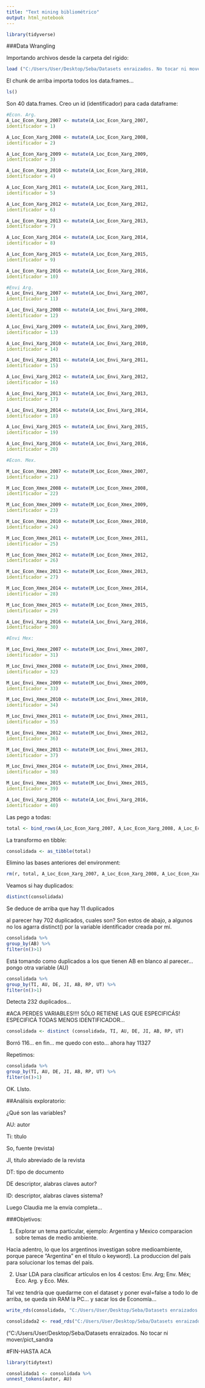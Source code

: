 ```yaml
---
title: "Text mining bibliométrico"
output: html_notebook
---
```


```r
library(tidyverse)
```


###Data Wrangling

Importando archivos desde la carpeta del rígido:

```r
load ("C:/Users/User/Desktop/Seba/Datasets enraizados. No tocar ni mover/pict_sandra/M_Loc_Envi_Xmex/M_Loc_Envi_Xmex_2007.RData")
```

El chunk de arriba importa todos los data.frames...

```r
ls()
```

Son 40 data.frames. Creo un id (identificador) para cada dataframe:

```r

#Econ. Arg.
A_Loc_Econ_Xarg_2007 <- mutate(A_Loc_Econ_Xarg_2007,
identificador = 1)

A_Loc_Econ_Xarg_2008 <- mutate(A_Loc_Econ_Xarg_2008,
identificador = 2)

A_Loc_Econ_Xarg_2009 <- mutate(A_Loc_Econ_Xarg_2009,
identificador = 3)

A_Loc_Econ_Xarg_2010 <- mutate(A_Loc_Econ_Xarg_2010,
identificador = 4)

A_Loc_Econ_Xarg_2011 <- mutate(A_Loc_Econ_Xarg_2011,
identificador = 5)

A_Loc_Econ_Xarg_2012 <- mutate(A_Loc_Econ_Xarg_2012,
identificador = 6)

A_Loc_Econ_Xarg_2013 <- mutate(A_Loc_Econ_Xarg_2013,
identificador = 7)

A_Loc_Econ_Xarg_2014 <- mutate(A_Loc_Econ_Xarg_2014,
identificador = 8)

A_Loc_Econ_Xarg_2015 <- mutate(A_Loc_Econ_Xarg_2015,
identificador = 9)

A_Loc_Econ_Xarg_2016 <- mutate(A_Loc_Econ_Xarg_2016,
identificador = 10)

#Envi Arg.
A_Loc_Envi_Xarg_2007 <- mutate(A_Loc_Envi_Xarg_2007,
identificador = 11)

A_Loc_Envi_Xarg_2008 <- mutate(A_Loc_Envi_Xarg_2008,
identificador = 12)

A_Loc_Envi_Xarg_2009 <- mutate(A_Loc_Envi_Xarg_2009,
identificador = 13)

A_Loc_Envi_Xarg_2010 <- mutate(A_Loc_Envi_Xarg_2010,
identificador = 14)

A_Loc_Envi_Xarg_2011 <- mutate(A_Loc_Envi_Xarg_2011,
identificador = 15)

A_Loc_Envi_Xarg_2012 <- mutate(A_Loc_Envi_Xarg_2012,
identificador = 16)

A_Loc_Envi_Xarg_2013 <- mutate(A_Loc_Envi_Xarg_2013,
identificador = 17)

A_Loc_Envi_Xarg_2014 <- mutate(A_Loc_Envi_Xarg_2014,
identificador = 18)

A_Loc_Envi_Xarg_2015 <- mutate(A_Loc_Envi_Xarg_2015,
identificador = 19)

A_Loc_Envi_Xarg_2016 <- mutate(A_Loc_Envi_Xarg_2016,
identificador = 20)

#Econ. Mex.

M_Loc_Econ_Xmex_2007 <- mutate(M_Loc_Econ_Xmex_2007,
identificador = 21)

M_Loc_Econ_Xmex_2008 <- mutate(M_Loc_Econ_Xmex_2008,
identificador = 22)

M_Loc_Econ_Xmex_2009 <- mutate(M_Loc_Econ_Xmex_2009,
identificador = 23)

M_Loc_Econ_Xmex_2010 <- mutate(M_Loc_Econ_Xmex_2010,
identificador = 24)

M_Loc_Econ_Xmex_2011 <- mutate(M_Loc_Econ_Xmex_2011,
identificador = 25)

M_Loc_Econ_Xmex_2012 <- mutate(M_Loc_Econ_Xmex_2012,
identificador = 26)

M_Loc_Econ_Xmex_2013 <- mutate(M_Loc_Econ_Xmex_2013,
identificador = 27)

M_Loc_Econ_Xmex_2014 <- mutate(M_Loc_Econ_Xmex_2014,
identificador = 28)

M_Loc_Econ_Xmex_2015 <- mutate(M_Loc_Econ_Xmex_2015,
identificador = 29)

A_Loc_Envi_Xarg_2016 <- mutate(A_Loc_Envi_Xarg_2016,
identificador = 30)

#Envi Mex:

M_Loc_Envi_Xmex_2007 <- mutate(M_Loc_Envi_Xmex_2007,
identificador = 31)

M_Loc_Envi_Xmex_2008 <- mutate(M_Loc_Envi_Xmex_2008,
identificador = 32)

M_Loc_Envi_Xmex_2009 <- mutate(M_Loc_Envi_Xmex_2009,
identificador = 33)

M_Loc_Envi_Xmex_2010 <- mutate(M_Loc_Envi_Xmex_2010,
identificador = 34)

M_Loc_Envi_Xmex_2011 <- mutate(M_Loc_Envi_Xmex_2011,
identificador = 35)

M_Loc_Envi_Xmex_2012 <- mutate(M_Loc_Envi_Xmex_2012,
identificador = 36)

M_Loc_Envi_Xmex_2013 <- mutate(M_Loc_Envi_Xmex_2013,
identificador = 37)

M_Loc_Envi_Xmex_2014 <- mutate(M_Loc_Envi_Xmex_2014,
identificador = 38)

M_Loc_Envi_Xmex_2015 <- mutate(M_Loc_Envi_Xmex_2015,
identificador = 39)

A_Loc_Envi_Xarg_2016 <- mutate(A_Loc_Envi_Xarg_2016,
identificador = 40)

```

Las pego a todas:

```r
total <- bind_rows(A_Loc_Econ_Xarg_2007, A_Loc_Econ_Xarg_2008, A_Loc_Econ_Xarg_2009, A_Loc_Econ_Xarg_2010, A_Loc_Econ_Xarg_2011, A_Loc_Econ_Xarg_2012, A_Loc_Econ_Xarg_2013, A_Loc_Econ_Xarg_2014, A_Loc_Econ_Xarg_2015, A_Loc_Econ_Xarg_2016, A_Loc_Envi_Xarg_2007, A_Loc_Envi_Xarg_2008, A_Loc_Envi_Xarg_2009, A_Loc_Envi_Xarg_2010, A_Loc_Envi_Xarg_2011, A_Loc_Envi_Xarg_2012, A_Loc_Envi_Xarg_2013, A_Loc_Envi_Xarg_2014, A_Loc_Envi_Xarg_2015, A_Loc_Envi_Xarg_2016, M_Loc_Econ_Xmex_2007, M_Loc_Econ_Xmex_2008, M_Loc_Econ_Xmex_2009, M_Loc_Econ_Xmex_2010, M_Loc_Econ_Xmex_2011, M_Loc_Econ_Xmex_2012, M_Loc_Econ_Xmex_2013, M_Loc_Econ_Xmex_2014, M_Loc_Econ_Xmex_2015, M_Loc_Econ_Xmex_2016, M_Loc_Envi_Xmex_2007, M_Loc_Envi_Xmex_2008, M_Loc_Envi_Xmex_2009, M_Loc_Envi_Xmex_2010, M_Loc_Envi_Xmex_2011, M_Loc_Envi_Xmex_2012, M_Loc_Envi_Xmex_2013, M_Loc_Envi_Xmex_2014, M_Loc_Envi_Xmex_2015, M_Loc_Envi_Xmex_2016, .id = NULL)
```

La transformo en tibble:

```r
consolidada <- as_tibble(total)
```

Elimino las bases anteriores del environment:
```r
rm(r, total, A_Loc_Econ_Xarg_2007, A_Loc_Econ_Xarg_2008, A_Loc_Econ_Xarg_2009, A_Loc_Econ_Xarg_2010, A_Loc_Econ_Xarg_2011, A_Loc_Econ_Xarg_2012, A_Loc_Econ_Xarg_2013, A_Loc_Econ_Xarg_2014, A_Loc_Econ_Xarg_2015, A_Loc_Econ_Xarg_2016, A_Loc_Envi_Xarg_2007, A_Loc_Envi_Xarg_2008, A_Loc_Envi_Xarg_2009, A_Loc_Envi_Xarg_2010, A_Loc_Envi_Xarg_2011, A_Loc_Envi_Xarg_2012, A_Loc_Envi_Xarg_2013, A_Loc_Envi_Xarg_2014, A_Loc_Envi_Xarg_2015, A_Loc_Envi_Xarg_2016, M_Loc_Econ_Xmex_2007, M_Loc_Econ_Xmex_2008, M_Loc_Econ_Xmex_2009, M_Loc_Econ_Xmex_2010, M_Loc_Econ_Xmex_2011, M_Loc_Econ_Xmex_2012, M_Loc_Econ_Xmex_2013, M_Loc_Econ_Xmex_2014, M_Loc_Econ_Xmex_2015, M_Loc_Econ_Xmex_2016, M_Loc_Envi_Xmex_2007, M_Loc_Envi_Xmex_2008, M_Loc_Envi_Xmex_2009, M_Loc_Envi_Xmex_2010, M_Loc_Envi_Xmex_2011, M_Loc_Envi_Xmex_2012, M_Loc_Envi_Xmex_2013, M_Loc_Envi_Xmex_2014, M_Loc_Envi_Xmex_2015, M_Loc_Envi_Xmex_2016)
```

Veamos si hay duplicados:

```r
distinct(consolidada)
```
Se deduce de arriba que hay 11 duplicados

al parecer hay 702 duplicados, cuales son? Son estos de abajo, a algunos no los agarra distinct() por la variable identificador creada por mí.

```r
consolidada %>%        
group_by(AB) %>% 
filter(n()>1)
```
Está tomando como duplicados a los que tienen AB en blanco al parecer... pongo otra variable (AU)

```r
consolidada %>%        
group_by(TI, AU, DE, JI, AB, RP, UT) %>% 
filter(n()>1)
```

Detecta 232 duplicados...

#ACA PERDES VARIABLES!!!! SÓLO RETIENE LAS QUE ESPECIFICÁS! ESPECIFICÁ TODAS MENOS IDENTIFICADOR...
```r
consolidada <- distinct (consolidada, TI, AU, DE, JI, AB, RP, UT) 
```
Borró 116... en fin... me quedo con esto... ahora hay 11327

Repetimos:
```r
consolidada %>%        
group_by(TI, AU, DE, JI, AB, RP, UT) %>% 
filter(n()>1)
```

OK. LIsto.

##Análisis exploratorio:

¿Qué son las variables?

AU: autor

Ti: título

So, fuente (revista)

JI, titulo abreviado de la revista

DT: tipo de documento

DE descriptor, alabras claves autor?

ID: descriptor, alabras claves sistema?

Luego Claudia me la envía completa...


###Objetivos: 

1. Explorar un tema particular, ejemplo: Argentina y Mexico comparacion sobre temas de medio ambiente.

Hacia adentro, lo que los argentinos investigan sobre medioambiente, porque parece "Argentina" en el titulo o keyword). La produccion del país para solucionar los temas del país.

2. Usar LDA para clasificar artículos en los 4 cestos: Env. Arg; Env. Méx; Eco. Arg. y Eco. Méx.

Tal vez tendría que quedarme con el dataset y poner eval=false a todo lo de arriba, se queda sin RAM la PC... y sacar los de Economía...

```r
write_rds(consolidada, "C:/Users/User/Desktop/Seba/Datasets enraizados. No tocar ni mover/pict_sandra/consolidada_1.rds")

consolidada2 <- read_rds("C:/Users/User/Desktop/Seba/Datasets enraizados. No tocar ni mover/pict_sandra/consolidada_1.rds")
```

("C:/Users/User/Desktop/Seba/Datasets enraizados. No tocar ni mover/pict_sandra

#FIN-HASTA ACA


```r
library(tidytext)

consolidada1 <- consolidada %>%
unnest_tokens(autor, AU)
```



